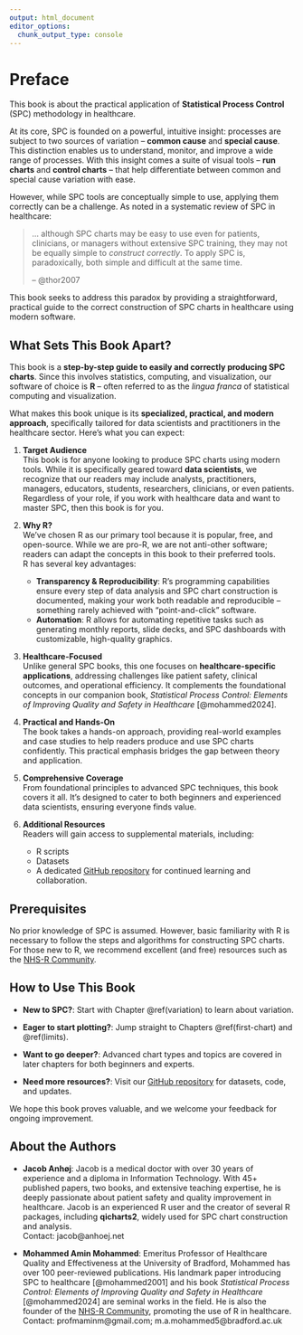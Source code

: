 ```yaml
---
output: html_document
editor_options: 
  chunk_output_type: console
---
```

# Preface {-#preface}

This book is about the practical application of **Statistical Process Control** (SPC) methodology in healthcare.

At its core, SPC is founded on a powerful, intuitive insight: processes are subject to two sources of variation -- **common cause** and **special cause**. This distinction enables us to understand, monitor, and improve a wide range of processes. With this insight comes a suite of visual tools -- **run charts** and **control charts** -- that help differentiate between common and special cause variation with ease.

However, while SPC tools are conceptually simple to use, applying them correctly can be a challenge. As noted in a systematic review of SPC in healthcare:

> ... although SPC charts may be easy to use even for patients, clinicians, or managers without extensive SPC training, they may not be equally simple to *construct correctly*. To apply SPC is, paradoxically, both simple and difficult at the same time.
>
> -- @thor2007

This book seeks to address this paradox by providing a straightforward, practical guide to the correct construction of SPC charts in healthcare using modern software.

## What Sets This Book Apart? {-}

This book is a **step-by-step guide to easily and correctly producing SPC charts**. Since this involves statistics, computing, and visualization, our software of choice is **R** -- often referred to as the *lingua franca* of statistical computing and visualization.

What makes this book unique is its **specialized, practical, and modern approach**, specifically tailored for data scientists and practitioners in the healthcare sector. Here's what you can expect:

1. **Target Audience**<br>
This book is for anyone looking to produce SPC charts using modern tools. While it is specifically geared toward **data scientists**, we recognize that our readers may include analysts, practitioners, managers, educators, students, researchers, clinicians, or even patients. Regardless of your role, if you work with healthcare data and want to master SPC, then this book is for you.

1. **Why R?**<br>
We’ve chosen R as our primary tool because it is popular, free, and open-source. While we are pro-R, we are not anti-other software; readers can adapt the concepts in this book to their preferred tools.
<br>
R has several key advantages:<br>
    - **Transparency & Reproducibility**: R’s programming capabilities ensure every step of data analysis and SPC chart construction is documented, making your work both readable and reproducible -- something rarely achieved with "point-and-click" software.
    - **Automation**: R allows for automating repetitive tasks such as generating monthly reports, slide decks, and SPC dashboards with customizable, high-quality graphics.

1. **Healthcare-Focused**<br>
Unlike general SPC books, this one focuses on **healthcare-specific applications**, addressing challenges like patient safety, clinical outcomes, and operational efficiency. It complements the foundational concepts in our companion book, *Statistical Process Control: Elements of Improving Quality and Safety in Healthcare* [@mohammed2024].

1. **Practical and Hands-On**<br>
The book takes a hands-on approach, providing real-world examples and case studies to help readers produce and use SPC charts confidently. This practical emphasis bridges the gap between theory and application.

1. **Comprehensive Coverage**<br>
From foundational principles to advanced SPC techniques, this book covers it all. It’s designed to cater to both beginners and experienced data scientists, ensuring everyone finds value.

1. **Additional Resources**<br>
Readers will gain access to supplemental materials, including:
    - R scripts
    - Datasets
    - A dedicated [GitHub repository](https://github.com/anhoej/spc4hc) for continued learning and collaboration.

## Prerequisites {-}

No prior knowledge of SPC is assumed. However, basic familiarity with R is necessary to follow the steps and algorithms for constructing SPC charts. For those new to R, we recommend excellent (and free) resources such as the [NHS-R Community](https://nhsrcommunity.com/).

## How to Use This Book {-}

- **New to SPC?**: Start with Chapter \@ref(variation) to learn about variation.

- **Eager to start plotting?**: Jump straight to Chapters \@ref(first-chart) and \@ref(limits).

- **Want to go deeper?**: Advanced chart types and topics are covered in later chapters for both beginners and experts.

- **Need more resources?**: Visit our [GitHub repository](https://github.com/anhoej/spc4hc) for datasets, code, and updates.

We hope this book proves valuable, and we welcome your feedback for ongoing improvement.

## About the Authors {-}

- **Jacob Anhøj**: Jacob is a medical doctor with over 30 years of experience and a diploma in Information Technology. With 45+ published papers, two books, and extensive teaching expertise, he is deeply passionate about patient safety and quality improvement in healthcare. Jacob is an experienced R user and the creator of several R packages, including **qicharts2**, widely used for SPC chart construction and analysis.
<br>
Contact: jacob@anhoej.net  

- **Mohammed Amin Mohammed**: Emeritus Professor of Healthcare Quality and Effectiveness at the University of Bradford, Mohammed has over 100 peer-reviewed publications. His landmark paper introducing SPC to healthcare [@mohammed2001] and his book *Statistical Process Control: Elements of Improving Quality and Safety in Healthcare* [@mohammed2024] are seminal works in the field. He is also the founder of the [NHS-R Community](https://nhsrcommunity.com/), promoting the use of R in healthcare.
<br>
Contact: profmaminm@gmail.com; m.a.mohammed5@bradford.ac.uk  
